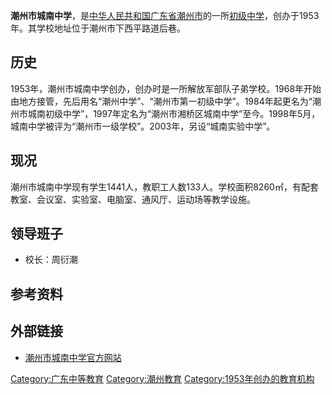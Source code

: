 {{Infobox School
| name=潮州市城南中学
| other_name=Chaozhou Chengnan Middle School
| motto = 
| established = 1953年
| type = [[初级中学|初级中学]]
| grades = 初一至初三
| principal = 周衍潮
| staff = 283
| students = 3541
| address = {{PRC}}[[广东省|广东省]][[潮州市|潮州市]][[湘桥区|湘桥区]]下西平路道后巷
| website = http://www.czcnzx.com/
}}

'''潮州市城南中学'''，是[[中华人民共和国|中华人民共和国]][[广东省|广东省]][[潮州市|潮州市]]的一所[[初级中学|初级中学]]，创办于1953年。其学校地址位于潮州市下西平路道后巷。

== 历史 ==
1953年，潮州市城南中学创办，创办时是一所解放军部队子弟学校。1968年开始由地方接管，先后用名“潮州中学”、“潮州市第一初级中学”。1984年起更名为“潮州市城南初级中学”，1997年定名为“潮州市湘桥区城南中学”至今。1998年5月，城南中学被评为“潮州市一级学校”。2003年，另设“城南实验中学”。

== 现况 ==
潮州市城南中学现有学生1441人，教职工人数133人。学校面积8260㎡，有配套教室、会议室、实验室、电脑室、通风厅、运动场等教学设施。

== 领导班子 ==
* 校长：周衍潮

== 参考资料 ==
{{reflist}}

== 外部链接 ==
* [http://www.czcnzx.com/ 潮州市城南中学官方网站] {{Wayback|url=http://www.czcnzx.com/ |date=20150409202025 }}

[[Category:广东中等教育|Category:广东中等教育]]
[[Category:潮州教育|Category:潮州教育]]
[[Category:1953年创办的教育机构|Category:1953年创办的教育机构]]